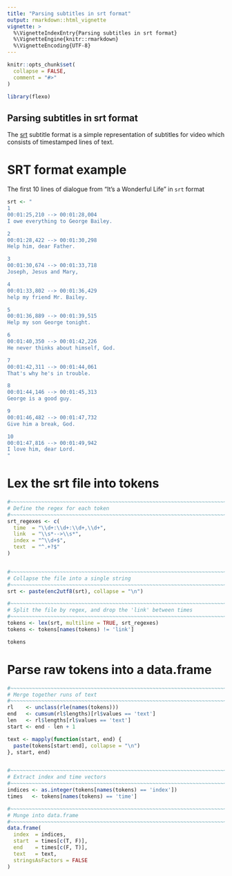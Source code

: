 ```yaml
---
title: "Parsing subtitles in srt format"
output: rmarkdown::html_vignette
vignette: >
  %\VignetteIndexEntry{Parsing subtitles in srt format}
  %\VignetteEngine{knitr::rmarkdown}
  %\VignetteEncoding{UTF-8}
---
```


```r
knitr::opts_chunk$set(
  collapse = FALSE,
  comment = "#>"
)
```

```r
library(flexo)
```

## Parsing subtitles in srt format

The [srt](https://www.speechpad.com/captions/srt) subtitle format is a 
simple representation of subtitles for video which consists of timestamped
lines of text.


# SRT format example

The first 10 lines of dialogue from "It's a Wonderful Life" in `srt` format

```r
srt <- "
1
00:01:25,210 --> 00:01:28,004
I owe everything to George Bailey.

2
00:01:28,422 --> 00:01:30,298
Help him, dear Father.

3
00:01:30,674 --> 00:01:33,718
Joseph, Jesus and Mary,

4
00:01:33,802 --> 00:01:36,429
help my friend Mr. Bailey.

5
00:01:36,889 --> 00:01:39,515
Help my son George tonight.

6
00:01:40,350 --> 00:01:42,226
He never thinks about himself, God.

7
00:01:42,311 --> 00:01:44,061
That's why he's in trouble.

8
00:01:44,146 --> 00:01:45,313
George is a good guy.

9
00:01:46,482 --> 00:01:47,732
Give him a break, God.

10
00:01:47,816 --> 00:01:49,942
I love him, dear Lord.
"
```




# Lex the srt file into tokens

```r
#~~~~~~~~~~~~~~~~~~~~~~~~~~~~~~~~~~~~~~~~~~~~~~~~~~~~~~~~~~~~~~~~~~~~~~~~~~~
# Define the regex for each token
#~~~~~~~~~~~~~~~~~~~~~~~~~~~~~~~~~~~~~~~~~~~~~~~~~~~~~~~~~~~~~~~~~~~~~~~~~~~
srt_regexes <- c(
  time  = "\\d+:\\d+:\\d+,\\d+",
  link  = "\\s*-->\\s*",
  index = "^\\d+$",
  text  = "^.+?$"
)


#~~~~~~~~~~~~~~~~~~~~~~~~~~~~~~~~~~~~~~~~~~~~~~~~~~~~~~~~~~~~~~~~~~~~~~~~~~~
# Collapse the file into a single string
#~~~~~~~~~~~~~~~~~~~~~~~~~~~~~~~~~~~~~~~~~~~~~~~~~~~~~~~~~~~~~~~~~~~~~~~~~~~
srt <- paste(enc2utf8(srt), collapse = "\n")

#~~~~~~~~~~~~~~~~~~~~~~~~~~~~~~~~~~~~~~~~~~~~~~~~~~~~~~~~~~~~~~~~~~~~~~~~~~~
# Split the file by regex, and drop the 'link' between times
#~~~~~~~~~~~~~~~~~~~~~~~~~~~~~~~~~~~~~~~~~~~~~~~~~~~~~~~~~~~~~~~~~~~~~~~~~~~
tokens <- lex(srt, multiline = TRUE, srt_regexes)
tokens <- tokens[names(tokens) != 'link']

tokens
```


# Parse raw tokens into a data.frame

```r
#~~~~~~~~~~~~~~~~~~~~~~~~~~~~~~~~~~~~~~~~~~~~~~~~~~~~~~~~~~~~~~~~~~~~~~~~~~~
# Merge together runs of text
#~~~~~~~~~~~~~~~~~~~~~~~~~~~~~~~~~~~~~~~~~~~~~~~~~~~~~~~~~~~~~~~~~~~~~~~~~~~
rl    <- unclass(rle(names(tokens)))
end   <- cumsum(rl$lengths)[rl$values == 'text']
len   <- rl$lengths[rl$values == 'text']
start <- end - len + 1

text <- mapply(function(start, end) {
  paste(tokens[start:end], collapse = "\n")
}, start, end)


#~~~~~~~~~~~~~~~~~~~~~~~~~~~~~~~~~~~~~~~~~~~~~~~~~~~~~~~~~~~~~~~~~~~~~~~~~~~
# Extract index and time vectors
#~~~~~~~~~~~~~~~~~~~~~~~~~~~~~~~~~~~~~~~~~~~~~~~~~~~~~~~~~~~~~~~~~~~~~~~~~~~
indices <- as.integer(tokens[names(tokens) == 'index'])
times   <- tokens[names(tokens) == 'time']

#~~~~~~~~~~~~~~~~~~~~~~~~~~~~~~~~~~~~~~~~~~~~~~~~~~~~~~~~~~~~~~~~~~~~~~~~~~~
# Munge into data.frame
#~~~~~~~~~~~~~~~~~~~~~~~~~~~~~~~~~~~~~~~~~~~~~~~~~~~~~~~~~~~~~~~~~~~~~~~~~~~
data.frame(
  index  = indices,
  start  = times[c(T, F)],
  end    = times[c(F, T)],
  text   = text,
  stringsAsFactors = FALSE
)
```

